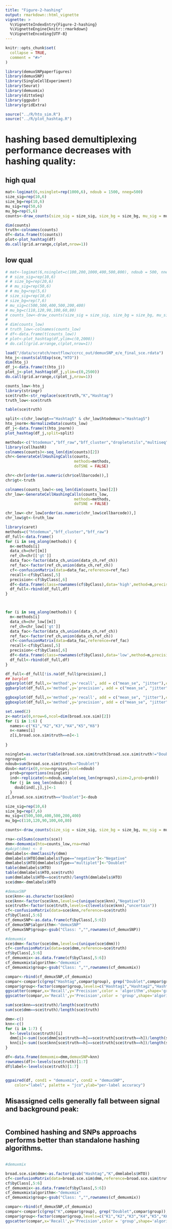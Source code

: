 ```yaml
---
title: "Figure-2-hashing"
output: rmarkdown::html_vignette
vignette: >
  %\VignetteIndexEntry{Figure-2-hashing}
  %\VignetteEngine{knitr::rmarkdown}
  %\VignetteEncoding{UTF-8}
---
```


```r
knitr::opts_chunk$set(
  collapse = TRUE,
  comment = "#>"
)
```

```r
library(demuxSNPpaperfigures)
library(demuxSNP)
library(SingleCellExperiment)
library(Seurat)
library(demuxmix)
library(dittoSeq)
library(ggpubr)
library(gridExtra)

```

````r

source("../R/hto_sim.R")
source("../R/plot_hashtag.R")
````

# hashing based demultiplexing performance decreases with hashing quality:

## high qual 

````r

mat<-logimat(6,nsinglet=rep(1000,6), ndoub = 1500, nneg=500)
size_sig=rep(10,6)
size_bg=rep(10,6)
mu_sig=rep(50,6)
mu_bg=rep(5,6)
counts<-draw_counts(size_sig = size_sig, size_bg = size_bg, mu_sig = mu_sig, mu_bg = mu_bg, mat = mat, seed = 1)

dim(counts)
truth<-colnames(counts)
df<-data.frame(t(counts))
plot<-plot_hashtag(df)
do.call(grid.arrange,c(plot,nrow=1))
````

## low qual

````r

# mat<-logimat(6,nsinglet=c(100,200,1000,400,500,800), ndoub = 500, nneg=50)
# # size_sig=rep(10,6)
# # size_bg=rep(20,6)
# # mu_sig=rep(50,6)
# # mu_bg=rep(5,6)
# size_sig=rep(10,6)
# size_bg=rep(7,6)
# mu_sig=c(500,500,400,500,200,400)
# mu_bg=c(110,120,90,100,60,80)
# counts_low<-draw_counts(size_sig = size_sig, size_bg = size_bg, mu_sig = mu_sig, mu_bg = mu_bg, mat = mat, seed = 1)
# 
# dim(counts_low)
# truth_low<-colnames(counts_low)
# df<-data.frame(t(counts_low))
# plot<-plot_hashtag(df,ylim=c(0,2000))
# do.call(grid.arrange,c(plot,nrow=1))

load("/data/scratch/nextflow/ccrcc_out/demuxSNP_e/e_final_sce.rdata")
hto_j<-counts(altExp(sce,"HTO"))
dim(hto_j)
df_j<-data.frame(t(hto_j))
plot_j<-plot_hashtag(df_j,ylim=c(0,2500))
do.call(grid.arrange,c(plot_j,nrow=1))

counts_low<-hto_j
library(stringr)
sce$truth<-str_replace(sce$truth,"K","Hashtag")
truth_low<-sce$truth

table(sce$truth)
````

````r

split<-c(chr_low$gt=="Hashtag5" & chr_low$htodemux!="Hashtag5")
hto_jnorm<-NormalizeData(counts_low)
df_j<-data.frame(t(hto_jnorm))
plot_hashtag(df_j,split=split)


````




````r
methods<-c("htodemux","bff_raw","bff_cluster","dropletutils","multiseq","gmm_demux")
library(cellhashR)
colnames(counts)<-seq_len(dim(counts)[2])
chr<-GenerateCellHashingCalls(counts,
                              methods=methods,
                              doTSNE = FALSE)

chr<-chr[order(as.numeric(chr$cellbarcode)),]
chr$gt<-truth

colnames(counts_low)<-seq_len(dim(counts_low)[2])
chr_low<-GenerateCellHashingCalls(counts_low,
                              methods=methods,
                              doTSNE = FALSE)

chr_low<-chr_low[order(as.numeric(chr_low$cellbarcode)),]
chr_low$gt<-truth_low

library(caret)
methods=c("htodemux","bff_cluster","bff_raw")
df_full<-data.frame()
for (i in seq_along(methods)) {
  m<-methods[i]
  data_ch=chr[[m]]
  ref_ch=chr[['gt']]
  data_fac<-factor(data_ch,union(data_ch,ref_ch))
  ref_fac<-factor(ref_ch,union(data_ch,ref_ch))
  cf<-confusionMatrix(data=data_fac,reference=ref_fac)
  recall<-cf$byClass[,5]
  precision<-cf$byClass[,6]
  df<-data.frame(class=rownames(cf$byClass),data='high',method=m,precision=precision,recall=recall)
  df_full<-rbind(df_full,df)
}



for (i in seq_along(methods)) {
  m<-methods[i]
  data_ch=chr_low[[m]]
  ref_ch=chr_low[['gt']]
  data_fac<-factor(data_ch,union(data_ch,ref_ch))
  ref_fac<-factor(ref_ch,union(data_ch,ref_ch))
  cf<-confusionMatrix(data=data_fac,reference=ref_fac)
  recall<-cf$byClass[,5]
  precision<-cf$byClass[,6]
  df<-data.frame(class=rownames(cf$byClass),data='low',method=m,precision=precision,recall=recall)
  df_full<-rbind(df_full,df)
}

df_full<-df_full[!is.na(df_full$precision),]
## barplot
ggbarplot(df_full,x='method',y='recall', add = c("mean_se", "jitter"),color="data",position=position_dodge())
ggbarplot(df_full,x='method',y='precision', add = c("mean_se", "jitter"),color="data",position=position_dodge())

ggboxplot(df_full,x='method',y='recall', add = c("mean_se", "jitter"),color="data", label='class',label.select = list(top.down = 1))
ggboxplot(df_full,x='method',y='precision', add = c("mean_se", "jitter"),color="data", label='class',label.select = list(top.down = 1))
````



````r
set.seed(2)
z<-matrix(0,nrow=6,ncol=dim(broad.sce.sim)[2])
for (i in 1:6) {
  names<-c("K1","K2","K3","K4","K5","K6")
  n<-names[i]
  z[i,broad.sce.sim$truth==n]<-1
  
}

nsinglet=as.vector(table(broad.sce.sim$truth[broad.sce.sim$truth!="Doublet"]))[1:6]
ngroups=6
ndoub=sum(broad.sce.sim$truth=="Doublet")
doub<-matrix(0,nrow=ngroups,ncol=ndoub)
  prob=proportions(nsinglet)
  ind<-replicate(n=ndoub,sample(seq_len(ngroups),size=2,prob=prob))
  for (j in seq_len(ndoub)) {
    doub[ind[,j],j]<-1
  }
z[,broad.sce.sim$truth=="Doublet"]<-doub

size_sig=rep(10,6)
size_bg=rep(7,6)
mu_sig=c(500,500,400,500,200,400)
mu_bg=c(110,120,90,100,60,80)

counts<-draw_counts(size_sig = size_sig, size_bg = size_bg, mu_sig = mu_sig, mu_bg = mu_bg, mat = z)

````




````r
rna<-colSums(counts(sce))
dmm<-demuxmix(hto=counts_low,rna=rna)
#pAcpt(dmm) <- 0
dmmlabels<-dmmClassify(dmm)
dmmlabels$HTO[dmmlabels$Type=="negative"]<-"Negative"
dmmlabels$HTO[dmmlabels$Type=="multiplet"]<-"Doublet"
table(dmmlabels$HTO)
table(dmmlabels$HTO,sce$truth)
sum(dmmlabels$HTO==sce$truth)/length(dmmlabels$HTO)
sce$dmm<-dmmlabels$HTO

#demuxSNP
sce$knn<-as.character(sce$knn)
sce$knn<-factor(sce$knn,levels=c(unique(sce$knn),"Negative"))
sce$truth<-factor(sce$truth,levels=c(levels(sce$knn),"uncertain"))
cf<-confusionMatrix(data=sce$knn,reference=sce$truth)
cf$byClass[,5:6]
cf_demuxSNP<-as.data.frame(cf$byClass[,5:6])
cf_demuxSNP$algorithm<-"demuxSNP"
cf_demuxSNP$group<-gsub("Class: ","",rownames(cf_demuxSNP))

#demuxmix
sce$dmm<-factor(sce$dmm,levels=c(unique(sce$dmm)))
cf<-confusionMatrix(data=sce$dmm,reference=sce$truth)
cf$byClass[,5:6]
cf_demuxmix<-as.data.frame(cf$byClass[,5:6])
cf_demuxmix$algorithm<-"demuxmix"
cf_demuxmix$group<-gsub("Class: ","",rownames(cf_demuxmix))

compar<-rbind(cf_demuxSNP,cf_demuxmix)
compar<-compar[c(grep("Hashtag",compar$group), grep("Doublet",compar$group)),]
compar$group<-factor(compar$group,levels=c("Hashtag1","Hashtag2","Hashtag3","Hashtag4","Hashtag5","Hashtag6","Doublet"))
ggscatter(compar,x='Recall',y='Precision',color = 'algorithm',shape='group',label='group',palette = dittoColors(),size=4,legend="right",ellipse=TRUE,ellipse.type = "convex")+ xlim(0.2,1)+ylim(0.2,1)
ggscatter(compar,x='Recall',y='Precision',color = 'group',shape='algorithm',label='group',palette = dittoColors(),size=4,legend="right")+ xlim(0.2,1)+ylim(0.2,1)

````

````r

sum(sce$knn==sce$truth)/length(sce$truth)
sum(sce$dmm==sce$truth)/length(sce$truth)
````


````r
dmm<-c()
knn<-c()
for (i in 1:7) {
  h<-levels(sce$truth)[i]
  dmm[i]<-sum((sce$dmm[sce$truth==h]==sce$truth[sce$truth==h])/length(sce$truth[sce$truth==h]))
  knn[i]<-sum((sce$knn[sce$truth==h]==sce$truth[sce$truth==h])/length(sce$truth[sce$truth==h]))
}

df<-data.frame(demuxmix=dmm,demuxSNP=knn)
rownames(df)<-levels(sce$truth)[1:7]
df$label<-levels(sce$truth)[1:7]


ggpaired(df, cond1 = "demuxmix", cond2 = "demuxSNP",
    color="label", palette = "jco",ylab="per-label accuracy")
````


## Misassigned cells generally fall between signal and background peak:

````r


````



## Combined hashing and SNPs approachs performs better than standalone hashing algorithms.

````r



````

````r

#demuxmix

broad.sce.sim$dmm<-as.factor(gsub("Hashtag","K",dmmlabels$HTO))
cf<-confusionMatrix(data=broad.sce.sim$dmm,reference=broad.sce.sim$truth)
cf$byClass[,5:6]
cf_demuxmix<-as.data.frame(cf$byClass[,5:6])
cf_demuxmix$algorithm<-"demuxmix"
cf_demuxmix$group<-gsub("Class: ","",rownames(cf_demuxmix))

````

````r

compar<-rbind(cf_demuxSNP,cf_demuxmix)
compar<-compar[c(grep("K",compar$group), grep("Doublet",compar$group)),]
compar$group<-factor(compar$group,levels=c("K1","K2","K3","K4","K5","K6","Doublet"))
ggscatter(compar,x='Recall',y='Precision',color = 'group',shape='algorithm',label='group',palette = dittoColors(),size=4,legend="right")+ xlim(0.2,1)+ylim(0.2,1)

````



